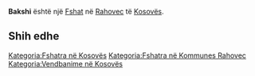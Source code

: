 {{Fshat në Kosovës
 | Emri                = Bakshi
| sqi_N_name = Bakshi
| sqi_N_FULL_NAME_RO = Bakshi
| sqi_N_FULL_NAME_ND_RO = Bakshi
| sqi_N_SORT_NAME_RG = BAKSHI
| sqi_N_FULL_NAME_RG = Bakshi
| sqi_N_FULL_NAME_ND_RG = Bakshi
| srp_N_name = Bakšija
| srp_N_FULL_NAME_RO = Bakšija
| srp_N_FULL_NAME_ND_RO = Baksija
| srp_N_SORT_NAME_RG = BAKSIJA
| srp_N_FULL_NAME_RG = Bakšija
| srp_N_FULL_NAME_ND_RG = Baksija
| srp_NS_name = Бакшија
| srp_NS_FULL_NAME_RO = Бакшија
| srp_NS_FULL_NAME_ND_RO = Бакшија
| srp_NS_SORT_NAME_RG = БАКШИЈА
| srp_NS_FULL_NAME_RG = Бакшија
| srp_NS_FULL_NAME_ND_RG = Бакшија

 | Emri (Rasa dhanore) = 
 | Figura              = 
 | Shteti              = Kosovo
 | Komuna              = Rahovec
 | Kodi postar         = 
 | Sipërfaqja          = 

 | Popullsia           = 

 | Regj. i popullsisë  = 
 | Dend. e popullsisë  = 
 | Faqja zyrtare       = 
 <!--- Koordinatat ----> 
 | Gjerësia            = 42.723829
 | Gjatësia            = 21.105352
 | Lartësia            = 
}}
'''Bakshi''' është një [[Fshat]] në [[Rahovec]] të [[Kosovës]].

<!-- == Gjeografia == -->
<!-- == Historia == -->
<!-- == Demografia == -->
== Shih edhe ==
{{Komuna Rahovec}}
{{Kosovo-Administrata-Cung}}

[[Kategoria:Fshatra në Kosovës]]
[[Kategoria:Fshatra në Kommunes Rahovec]]
[[Kategoria:Vendbanime në Kosovës]]
